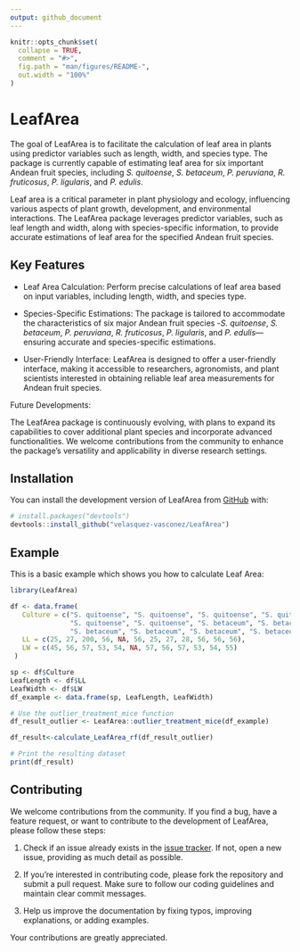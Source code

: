 ```yaml
---
output: github_document
---
```


<!-- README.md is generated from README.Rmd. Please edit that file -->

```r
knitr::opts_chunk$set(
  collapse = TRUE,
  comment = "#>",
  fig.path = "man/figures/README-",
  out.width = "100%"
)
```

# LeafArea

<!-- badges: start -->
<!-- badges: end -->

The goal of LeafArea is to facilitate the calculation of leaf area in plants using predictor variables such as length, width, and species type. The package is currently capable of estimating leaf area for six important Andean fruit species, including *S. quitoense*, *S. betaceum*, *P. peruviana*, *R. fruticosus*, *P. ligularis*, and *P. edulis*.

Leaf area is a critical parameter in plant physiology and ecology, influencing various aspects of plant growth, development, and environmental interactions. The LeafArea package leverages predictor variables, such as leaf length and width, along with species-specific information, to provide accurate estimations of leaf area for the specified Andean fruit species.

## Key Features

- Leaf Area Calculation: Perform precise calculations of leaf area based on input variables, including length, width, and species type.

- Species-Specific Estimations: The package is tailored to accommodate the characteristics of six major Andean fruit species -*S. quitoense*, *S. betaceum*, *P. peruviana*, *R. fruticosus*, *P. ligularis*, and *P. edulis*— ensuring accurate and species-specific estimations.

- User-Friendly Interface: LeafArea is designed to offer a user-friendly interface, making it accessible to researchers, agronomists, and plant scientists interested in obtaining reliable leaf area measurements for Andean fruit species.

Future Developments:

The LeafArea package is continuously evolving, with plans to expand its capabilities to cover additional plant species and incorporate advanced functionalities. We welcome contributions from the community to enhance the package's versatility and applicability in diverse research settings.

## Installation

You can install the development version of LeafArea from [GitHub](https://github.com/) with:

``` r
# install.packages("devtools")
devtools::install_github("velasquez-vasconez/LeafArea")
```

## Example

This is a basic example which shows you how to calculate Leaf Area:

```r
library(LeafArea)

df <- data.frame(
   Culture = c("S. quitoense", "S. quitoense", "S. quitoense", "S. quitoense",
               "S. quitoense", "S. quitoense", "S. betaceum", "S. betaceum",
               "S. betaceum", "S. betaceum", "S. betaceum", "S. betaceum"),
   LL = c(25, 27, 200, 56, NA, 56, 25, 27, 28, 56, 56, 56),
   LW = c(45, 56, 57, 53, 54, NA, 57, 56, 57, 53, 54, 55)
 )

sp <- df$Culture
LeafLength <- df$LL
LeafWidth <- df$LW
df_example <- data.frame(sp, LeafLength, LeafWidth)

# Use the outlier_treatment_mice function
df_result_outlier <- LeafArea::outlier_treatment_mice(df_example)

df_result<-calculate_LeafArea_rf(df_result_outlier)

# Print the resulting dataset
print(df_result)

```

## Contributing

We welcome contributions from the community. If you find a bug, have a feature request, or want to contribute to the development of LeafArea, please follow these steps:

1. Check if an issue already exists in the [issue tracker](https://github.com/pavelasquezvasconez/LeafArea/issues). If not, open a new issue, providing as much detail as possible.

2. If you're interested in contributing code, please fork the repository and submit a pull request. Make sure to follow our coding guidelines and maintain clear commit messages.

3. Help us improve the documentation by fixing typos, improving explanations, or adding examples.

Your contributions are greatly appreciated.
